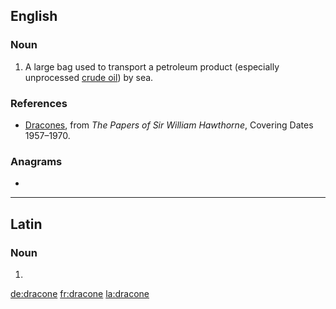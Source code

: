 {{also|Dracone}}
==English==

===Noun===
{{en-noun}}

# A large bag used to transport a petroleum product (especially unprocessed [[crude oil]]) by sea.

===References===
* [http://janus.lib.cam.ac.uk/db/node.xsp?id=EAD%2FGBR%2F0014%2FHATN%204 Dracones], from ''The Papers of Sir William Hawthorne'', Covering Dates 1957–1970.

===Anagrams===
* {{l|en|acorned}}

----

==Latin==

===Noun===
{{la-noun-form|dracōne}}

# {{inflection of|dracō||abl|s|lang=la}}

[[de:dracone]]
[[fr:dracone]]
[[la:dracone]]